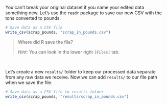 
You can't break your original dataset if you name your edited data something new. Let's use the `readr` package to save our new CSV with the tons converted to pounds.

```r
# Save data as a CSV file 
write_csv(scrap_pounds, "scrap_in_pounds.csv")
```

>
> Where did R save the file? 
>
> _Hint:_ You can look in the lower right `[Files]` tab.
>

<br>

Let's create a new `results/` folder to keep our processed data separate from any raw data we receive. Now we can add `results/` to our file path when we save the file.

```r
# Save data as a CSV file to results folder
write_csv(scrap_pounds, "results/scrap_in_pounds.csv")
```

<br>
